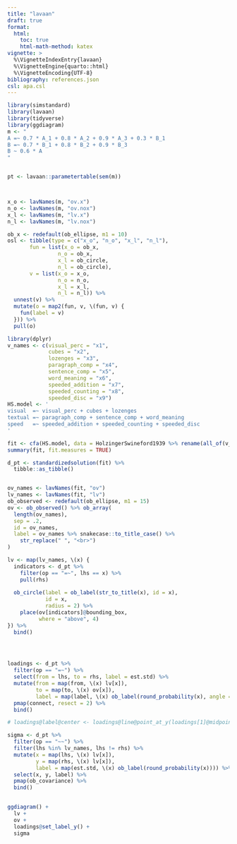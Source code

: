 ```yaml
---
title: "lavaan"
draft: true
format: 
  html:
    toc: true
    html-math-method: katex
vignette: >
  %\VignetteIndexEntry{lavaan}
  %\VignetteEngine{quarto::html}
  %\VignetteEncoding{UTF-8}
bibliography: references.json
csl: apa.csl
---
```



```r
library(simstandard)
library(lavaan)
library(tidyverse)
library(ggdiagram)
m <- "
A =~ 0.7 * A_1 + 0.8 * A_2 + 0.9 * A_3 + 0.3 * B_1
B =~ 0.7 * B_1 + 0.8 * B_2 + 0.9 * B_3
B ~ 0.6 * A
"


pt <- lavaan::parametertable(sem(m))



x_o <- lavNames(m, "ov.x")
n_o <- lavNames(m, "ov.nox")
x_l <- lavNames(m, "lv.x")
n_l <- lavNames(m, "lv.nox")

ob_x <- redefault(ob_ellipse, m1 = 10)
osl <- tibble(type = c("x_o", "n_o", "x_l", "n_l"),
       fun = list(x_o = ob_x,
                n_o = ob_x,
                x_l = ob_circle,
                n_l = ob_circle),
       v = list(x_o = x_o,
                n_o = n_o,
                x_l = x_l,
                n_l = n_l)) %>% 
  unnest(v) %>% 
  mutate(o = map2(fun, v, \(fun, v) {
    fun(label = v)
  })) %>% 
  pull(o) 


```


```r
library(dplyr)
v_names <- c(visual_perc = "x1",
             cubes = "x2", 
             lozenges = "x3",
             paragraph_comp = "x4",
             sentence_comp = "x5",
             word_meaning = "x6",
             speeded_addition = "x7",
             speeded_counting = "x8",
             speeded_disc = "x9")
HS.model <- '
visual  =~ visual_perc + cubes + lozenges
textual =~ paragraph_comp + sentence_comp + word_meaning
speed   =~ speeded_addition + speeded_counting + speeded_disc
'

fit <- cfa(HS.model, data = HolzingerSwineford1939 %>% rename(all_of(v_names)))
summary(fit, fit.measures = TRUE)

d_pt <- standardizedsolution(fit) %>% 
  tibble::as_tibble()


ov_names <- lavNames(fit, "ov")
lv_names <- lavNames(fit, "lv")
ob_observed <- redefault(ob_ellipse, m1 = 15)
ov <- ob_observed() %>% ob_array(
  length(ov_names),
  sep = .2,
  id = ov_names,
  label = ov_names %>% snakecase::to_title_case() %>% 
    str_replace(" ", "<br>")
)

lv <- map(lv_names, \(x) {
  indicators <- d_pt %>%
    filter(op == "=~", lhs == x) %>%
    pull(rhs)
  
  ob_circle(label = ob_label(str_to_title(x), id = x), 
            id = x, 
            radius = 2) %>%
    place(ov[indicators]@bounding_box, 
          where = "above", 4)
}) %>%
  bind()



  
loadings <- d_pt %>% 
  filter(op == "=~") %>% 
  select(from = lhs, to = rhs, label = est.std) %>% 
  mutate(from = map(from, \(x) lv[x]),
         to = map(to, \(x) ov[x]),
         label = map(label, \(x) ob_label(round_probability(x), angle = 0, position = .47))) %>%
  pmap(connect, resect = 2) %>% 
  bind()

# loadings@label@center <- loadings@line@point_at_y(loadings[1]@midpoint(.46)@y)

sigma <- d_pt %>% 
  filter(op == "~~") %>% 
  filter(lhs %in% lv_names, lhs != rhs) %>%
  mutate(x = map(lhs, \(x) lv[x]),
         y = map(rhs, \(x) lv[x]),
         label = map(est.std, \(x) ob_label(round_probability(x)))) %>% 
  select(x, y, label) %>% 
  pmap(ob_covariance) %>%
  bind()
 

ggdiagram() + 
  lv + 
  ov + 
  loadings@set_label_y() +
  sigma
```

